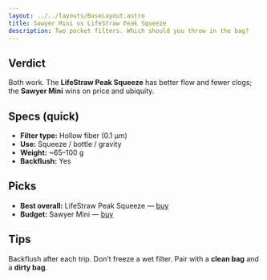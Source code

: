 ```yaml
---
layout: ../../layouts/BaseLayout.astro
title: Sawyer Mini vs LifeStraw Peak Squeeze
description: Two pocket filters. Which should you throw in the bag?
---
```


## Verdict
Both work. The **LifeStraw Peak Squeeze** has better flow and fewer clogs; the **Sawyer Mini** wins on price and ubiquity.

## Specs (quick)
- **Filter type:** Hollow fiber (0.1 μm)  
- **Use:** Squeeze / bottle / gravity  
- **Weight:** ~65–100 g  
- **Backflush:** Yes

## Picks
- **Best overall:** LifeStraw Peak Squeeze — [buy](/go/lifestraw-peak/)
- **Budget:** Sawyer Mini — [buy](/go/sawyer-mini/)

## Tips
Backflush after each trip. Don’t freeze a wet filter. Pair with a **clean bag** and a **dirty bag**.
